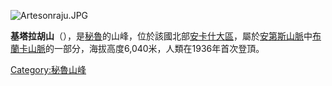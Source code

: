 [[Image:Artesonraju.JPG|right]]
{{Coord|8|53|41|S|77|39|46|W|type:mountain_region:PE|display=title}}

'''基塔拉胡山'''（{{lang-es|Quitaraju}}），是[[秘魯|秘魯]]的山峰，位於該國北部[[安卡什大區|安卡什大區]]，屬於[[安第斯山脈|安第斯山脈]]中[[布蘭卡山脈|布蘭卡山脈]]的一部分，海拔高度6,040米，人類在1936年首次登頂。

{{Peru-geo-stub}}
[[Category:秘魯山峰|Category:秘魯山峰]]